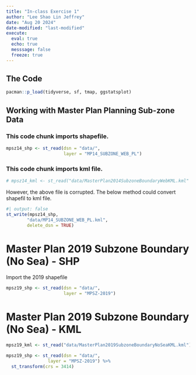 ```yaml
---
title: "In-class Exercise 1"
author: "Lee Shao Lin Jeffrey"
date: "Aug 20 2024"
date-modified: "last-modified"
execute: 
  eval: true
  echo: true
  messsage: false
  freeze: true
---
```


## The Code

```r
pacman::p_load(tidyverse, sf, tmap, ggstatsplot)

```

## Working with Master Plan Planning Sub-zone Data

### This code chunk imports shapefile.
```r
mpsz14_shp <- st_read(dsn = "data/",
                      layer = "MP14_SUBZONE_WEB_PL")

```

### This code chunk imports kml file.
```r
# mpsz14_kml <- st_read("data/MasterPlan2014SubzoneBoundaryWebKML.kml"

```

However, the above file is corrupted. The below method could convert shapefil to kml file.

```r
#| output: false
st_write(mpsz14_shp,
        "data/MP14_SUBZONE_WEB_PL.kml",
        delete_dsn = TRUE)
```

# Master Plan 2019 Subzone Boundary (No Sea) - SHP

Import the 2019 shapefile
```r
mpsz19_shp <- st_read(dsn = "data/",
                      layer = "MPSZ-2019")
```

# Master Plan 2019 Subzone Boundary (No Sea) - KML

```r
mpsz19_kml <- st_read("data/MasterPlan2019SubzoneBoundaryNoSeaKML.kml")

```

```r
mpsz19_shp <- st_read(dsn = "data/",
                layer = "MPSZ-2019") %>%
  st_transform(crs = 3414)
```

